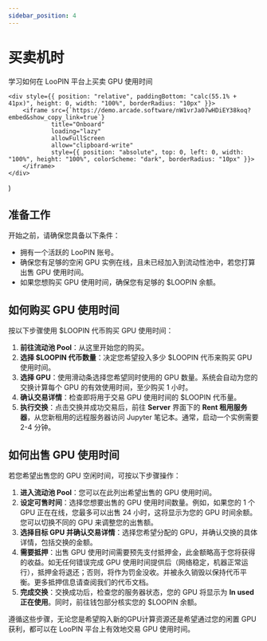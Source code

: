 ```yaml
---
sidebar_position: 4
---
```


# 买卖机时

学习如何在 LooPIN 平台上买卖 GPU 使用时间

    <div style={{ position: "relative", paddingBottom: "calc(55.1% + 41px)", height: 0, width: "100%", borderRadius: "10px" }}>
        <iframe src={`https://demo.arcade.software/nW1vrJa07wHDiEY38koq?embed&show_copy_link=true`}
                title="Onboard"
                loading="lazy"
                allowFullScreen
                allow="clipboard-write"
                style={{ position: "absolute", top: 0, left: 0, width: "100%", height: "100%", colorScheme: "dark", borderRadius: "10px" }}>
        </iframe>
    </div>
)

<Arcade/>

## 准备工作

开始之前，请确保您具备以下条件：
- 拥有一个活跃的 LooPIN 账号。
- 确保您有足够的空闲 GPU 实例在线，且未已经加入到流动性池中，若您打算出售 GPU 使用时间。
- 如果您想购买 GPU 使用时间，确保您有足够的 $LOOPIN 余额。

## 如何购买 GPU 使用时间

按以下步骤使用 $LOOPIN 代币购买 GPU 使用时间：

1. **前往流动池 Pool**：从这里开始您的购买。
2. **选择 $LOOPIN 代币数量**：决定您希望投入多少 $LOOPIN 代币来购买 GPU 使用时间。
3. **选择 GPU**：使用滑动条选择您希望同时使用的 GPU 数量。系统会自动为您的交换计算每个 GPU 的有效使用时间，至少购买 1 小时。
4. **确认交易详情**：检查即将用于交易 GPU 使用时间的 $LOOPIN 代币量。
5. **执行交换**：点击交换并成功交易后，前往 **Server** 界面下的 **Rent 租用服务器**，从您新租用的远程服务器访问 Jupyter 笔记本。通常，启动一个实例需要 2-4 分钟。

## 如何出售 GPU 使用时间

若您希望出售您的 GPU 空闲时间，可按以下步骤操作：

1. **进入流动池 Pool**：您可以在此列出希望出售的 GPU 使用时间。
2. **设定可售时间**：选择您想要出售的 GPU 使用时间数量。例如，如果您的 1 个 GPU 正在在线，您最多可以出售 24 小时，这将显示为您的 GPU 时间余额。您可以切换不同的 GPU 来调整您的出售额。
3. **选择目标 GPU 并确认交易详情**：选择您希望分配的 GPU，并确认交换的具体详情，包括交换的金额。
4. **需要抵押**：出售 GPU 使用时间需要预先支付抵押金，此金额略高于您将获得的收益。如无任何错误完成 GPU 使用时间提供后（网络稳定，机器正常运行），抵押金将退还；否则，将作为罚金没收。并被永久销毁以保持代币平衡。更多抵押信息请查阅我们的代币文档。
5. **完成交换**：交换成功后，检查您的服务器状态，您的 GPU 将显示为 **In used 正在使用**。同时，前往钱包部分核实您的 $LOOPIN 余额。

遵循这些步骤，无论您是希望购入新的GPU计算资源还是希望通过您的闲置 GPU 获利，都可以在 LooPIN 平台上有效地交易 GPU 使用时间。

